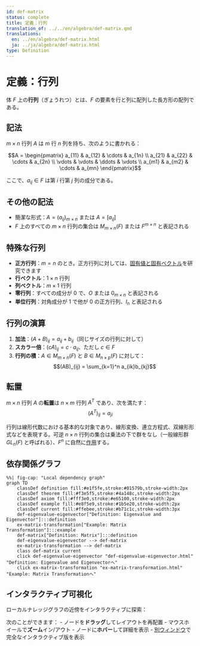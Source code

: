 ```yaml
---
id: def-matrix
status: complete
title: 定義：行列
translation_of: ../../en/algebra/def-matrix.qmd
translations:
  en: ../en/algebra/def-matrix.html
  ja: ../ja/algebra/def-matrix.html
type: Definition
---
```


# 定義：行列 {#def-matrix}

体 $F$ 上の**行列**（ぎょうれつ）とは、$F$ の要素を行と列に配列した長方形の配列である。

## 記法

$m \times n$ 行列 $A$ は $m$ 行 $n$ 列を持ち、次のように書かれる：

$$A = \begin{pmatrix}
a_{11} & a_{12} & \cdots & a_{1n} \\
a_{21} & a_{22} & \cdots & a_{2n} \\
\vdots & \vdots & \ddots & \vdots \\
a_{m1} & a_{m2} & \cdots & a_{mn}
\end{pmatrix}$$

ここで、$a_{ij} \in F$ は第 $i$ 行第 $j$ 列の成分である。

## その他の記法

- 簡潔な形式：$A = (a_{ij})_{m \times n}$ または $A = [a_{ij}]$
- $F$ 上のすべての $m \times n$ 行列の集合は $M_{m \times n}(F)$ または $F^{m \times n}$ と表記される

## 特殊な行列

- **正方行列**：$m = n$ のとき。正方行列に対しては、[固有値と固有ベクトル](def-eigenvalue-eigenvector.qmd)を研究できます
- **行ベクトル**：$1 \times n$ 行列
- **列ベクトル**：$m \times 1$ 行列
- **零行列**：すべての成分が 0 で、$O$ または $0_{m \times n}$ と表記される
- **単位行列**：対角成分が 1 で他が 0 の正方行列、$I_n$ と表記される

## 行列の演算

1. **加法**：$(A + B)_{ij} = a_{ij} + b_{ij}$（同じサイズの行列に対して）
2. **スカラー倍**：$(cA)_{ij} = c \cdot a_{ij}$、ただし $c \in F$
3. **行列の積**：$A \in M_{m \times n}(F)$ と $B \in M_{n \times p}(F)$ に対して：
   $$(AB)_{ij} = \sum_{k=1}^n a_{ik}b_{kj}$$

## 転置

$m \times n$ 行列 $A$ の**転置**は $n \times m$ 行列 $A^T$ であり、次を満たす：
$$(A^T)_{ij} = a_{ji}$$

行列は線形代数における基本的な対象であり、線形変換、連立方程式、双線形形式などを表現する。可逆 $n \times n$ 行列の集合は乗法の下で群をなし（一般線形群 $GL_n(F)$ と呼ばれる）、$F^n$ に自然に[作用](def-group-action.qmd)する。

## 依存関係グラフ

```mermaid
%%| fig-cap: "Local dependency graph"
graph TD
    classDef definition fill:#e1f5fe,stroke:#01579b,stroke-width:2px
    classDef theorem fill:#f3e5f5,stroke:#4a148c,stroke-width:2px
    classDef axiom fill:#fff3e0,stroke:#e65100,stroke-width:2px
    classDef example fill:#e8f5e9,stroke:#1b5e20,stroke-width:2px
    classDef current fill:#ffebee,stroke:#b71c1c,stroke-width:3px
    def-eigenvalue-eigenvector["Definition: Eigenvalue and Eigenvector"]:::definition
    ex-matrix-transformation["Example: Matrix Transformation"]:::example
    def-matrix["Definition: Matrix"]:::definition
    def-eigenvalue-eigenvector --> def-matrix
    ex-matrix-transformation --> def-matrix
    class def-matrix current
    click def-eigenvalue-eigenvector "def-eigenvalue-eigenvector.html" "Definition: Eigenvalue and Eigenvectorへ"
    click ex-matrix-transformation "ex-matrix-transformation.html" "Example: Matrix Transformationへ"
```

## インタラクティブ可視化

ローカルナレッジグラフの近傍をインタラクティブに探索：

::: {.graph-viz data-id="def-matrix" data-width="700" data-height="500"}
:::

次のことができます：
- ノードを**ドラッグ**してレイアウトを再配置
- マウスホイールで**ズーム**イン/アウト
- ノードに**ホバー**して詳細を表示
- [別ウィンドウ](../../output/interactive/def-matrix.html){target="_blank"}で完全なインタラクティブ版を表示
